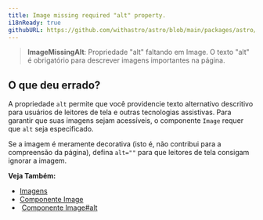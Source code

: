 ```yaml
---
title: Image missing required "alt" property.
i18nReady: true
githubURL: https://github.com/withastro/astro/blob/main/packages/astro/src/core/errors/errors-data.ts
---
```


> **ImageMissingAlt**: Propriedade "alt" faltando em Image. O texto "alt" é obrigatório para descrever imagens importantes na página.

## O que deu errado?

A propriedade `alt` permite que você providencie texto alternativo descritivo para usuários de leitores de tela e outras tecnologias assistivas. Para garantir que suas imagens sejam acessíveis, o componente `Image` requer que `alt` seja especificado.

Se a imagem é meramente decorativa (isto é, não contribui para a compreensão da página), defina `alt=""` para que leitores de tela consigam ignorar a imagem.

**Veja Também:**
-  [Imagens](/pt-br/guides/images/)
-  [Componente Image](/pt-br/guides/images/#image--astroassets)
-  [Componente Image#alt](/pt-br/guides/images/#alt-obrigatório)
